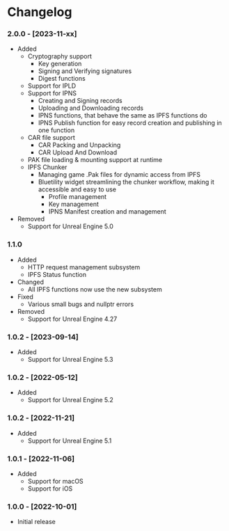 
# Changelog

### 2.0.0 - [2023-11-xx]
- Added
    - Cryptography support
        - Key generation
        - Signing and Verifying signatures
        - Digest functions
    - Support for IPLD
    - Support for IPNS
        - Creating and Signing records
        - Uploading and Downloading records
        - IPNS functions, that behave the same as IPFS functions do
        - IPNS Publish function for easy record creation and publishing in one function
    - CAR file support
        - CAR Packing and Unpacking
        - CAR Upload And Download
    - PAK file loading & mounting support at runtime
    - IPFS Chunker
        - Managing game .Pak files for dynamic access from IPFS
        - Bluetility widget streamlining the chunker workflow, making it accessible and easy to use
            - Profile management
            - Key management
            - IPNS Manifest creation and management
- Removed
  - Support for Unreal Engine 5.0

### 1.1.0
- Added
    - HTTP request management subsystem
    - IPFS Status function
- Changed
    - All IPFS functions now use the new subsystem
- Fixed
    - Various small bugs and nullptr errors
- Removed
    - Support for Unreal Engine 4.27

### 1.0.2 - [2023-09-14]
- Added
    - Support for Unreal Engine 5.3

### 1.0.2 - [2022-05-12]
- Added
    - Support for Unreal Engine 5.2

### 1.0.2 - [2022-11-21]
- Added
    - Support for Unreal Engine 5.1

### 1.0.1 - [2022-11-06]
- Added
    - Support for macOS
    - Support for iOS

### 1.0.0 - [2022-10-01]
- Initial release
